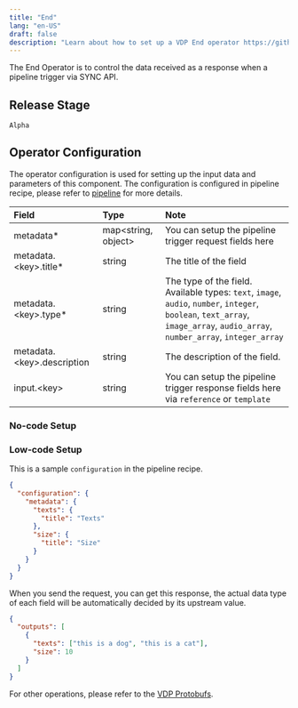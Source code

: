 ```yaml
---
title: "End"
lang: "en-US"
draft: false
description: "Learn about how to set up a VDP End operator https://github.com/instill-ai/vdp"
---
```


The End Operator is to control the data received as a response when a pipeline trigger via SYNC API.

## Release Stage

`Alpha`

## Operator Configuration

The operator configuration is used for setting up the input data and parameters of this component. The configuration is configured in pipeline recipe, please refer to [pipeline](../../core/pipeline) for more details.

| Field                        | Type                  | Note                                                                                                                                                                          |
| :--------------------------- | :-------------------- | :---------------------------------------------------------------------------------------------------------------------------------------------------------------------------- |
| metadata\*                   | map\<string, object\> | You can setup the pipeline trigger request fields here                                                                                                                        |
| metadata.\<key\>.title\*     | string                | The title of the field                                                                                                                                                        |
| metadata.\<key\>.type\*      | string                | The type of the field. Available types: `text`, `image`, `audio`, `number`, `integer`, `boolean`, `text_array`, `image_array`, `audio_array`, `number_array`, `integer_array` |
| metadata.\<key\>.description | string                | The description of the field.                                                                                                                                                 |
| input.\<key\>                | string                | You can setup the pipeline trigger response fields here via `reference` or `template`                                                                                         |

### No-code Setup

### Low-code Setup

This is a sample `configuration` in the pipeline recipe.

```json
{
  "configuration": {
    "metadata": {
      "texts": {
        "title": "Texts"
      },
      "size": {
        "title": "Size"
      }
    }
  }
}
```

When you send the request, you can get this response, the actual data type of each field will be automatically decided by its upstream value.

```json
{
  "outputs": [
    {
      "texts": ["this is a dog", "this is a cat"],
      "size": 10
    }
  ]
}
```

For other operations, please refer to the [VDP Protobufs](https://buf.build/instill-ai/protobufs).
